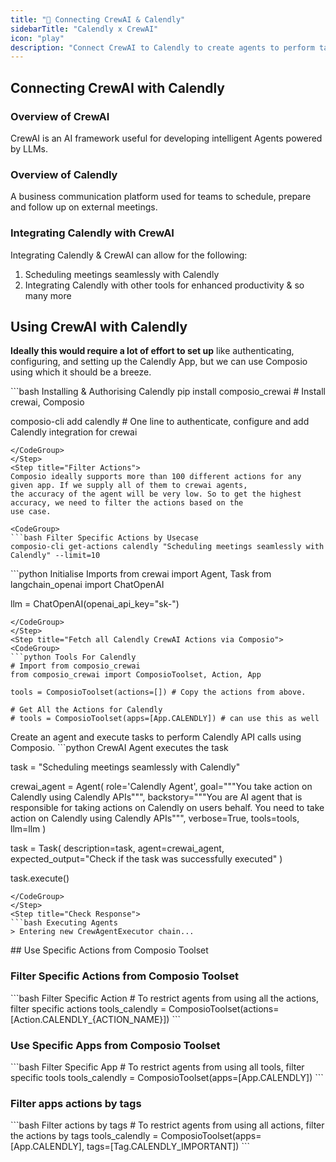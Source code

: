 ```yaml
---
title: "🚀 Connecting CrewAI & Calendly"
sidebarTitle: "Calendly x CrewAI"
icon: "play"
description: "Connect CrewAI to Calendly to create agents to perform tasks using natural language"
---
```


## Connecting CrewAI with Calendly

### Overview of CrewAI

CrewAI is an AI framework useful for developing intelligent Agents powered by LLMs.

### Overview of Calendly

A business communication platform used for teams to schedule, prepare and follow up on external meetings.

### Integrating Calendly with CrewAI

Integrating Calendly & CrewAI can allow for the following:

1. Scheduling meetings seamlessly with Calendly
2. Integrating Calendly with other tools for enhanced productivity
& so many more

## Using CrewAI with Calendly

<Steps>
<Step title="Setting Up the Environment">

**Ideally this would require a lot of effort to set up** like authenticating, configuring, and setting up the Calendly App, but we can use Composio using which it should be a breeze.

<CodeGroup>
```bash Installing & Authorising Calendly
pip install composio_crewai # Install crewai, Composio 

composio-cli add calendly # One line to authenticate, configure and add Calendly integration for crewai
```
</CodeGroup>
</Step>
<Step title="Filter Actions">
Composio ideally supports more than 100 different actions for any given app. If we supply all of them to crewai agents, 
the accuracy of the agent will be very low. So to get the highest accuracy, we need to filter the actions based on the 
use case.

<CodeGroup>
```bash Filter Specific Actions by Usecase
composio-cli get-actions calendly "Scheduling meetings seamlessly with Calendly" --limit=10
```
</CodeGroup>

</Step>
<Step title="Import Base Packages">

<CodeGroup>
```python Initialise Imports
from crewai import Agent, Task
from langchain_openai import ChatOpenAI

llm = ChatOpenAI(openai_api_key="sk-<OPENAI KEY>")
```
</CodeGroup>
</Step>
<Step title="Fetch all Calendly CrewAI Actions via Composio">
<CodeGroup>
```python Tools For Calendly
# Import from composio_crewai
from composio_crewai import ComposioToolset, Action, App

tools = ComposioToolset(actions=[]) # Copy the actions from above. 

# Get All the Actions for Calendly
# tools = ComposioToolset(apps=[App.CALENDLY]) # can use this as well
```
</CodeGroup>
</Step>
<Step title="Execute the Agent">
Create an agent and execute tasks to perform Calendly API calls using Composio. 
<CodeGroup>
```python CrewAI Agent executes the task

task = "Scheduling meetings seamlessly with Calendly"

crewai_agent = Agent(
    role='Calendly Agent',
    goal="""You take action on Calendly using Calendly APIs""",
    backstory="""You are AI agent that is responsible for taking actions on Calendly on users behalf. You need to take action on Calendly using Calendly APIs""",
    verbose=True,
    tools=tools,
    llm=llm
)

task = Task(
    description=task,
    agent=crewai_agent,
    expected_output="Check if the task was successfully executed"
)

task.execute()
```
</CodeGroup>
</Step>
<Step title="Check Response">
```bash Executing Agents
> Entering new CrewAgentExecutor chain...
```
</Step>
</Steps>
## Use Specific Actions from Composio Toolset

### Filter Specific Actions from Composio Toolset

<CodeGroup>
```bash Filter Specific Action
# To restrict agents from using all the actions, filter specific actions
tools_calendly = ComposioToolset(actions=[Action.CALENDLY_{ACTION_NAME}])
```
</CodeGroup>

### Use Specific Apps from Composio Toolset
<CodeGroup>
```bash Filter Specific App
# To restrict agents from using all tools, filter specific tools
tools_calendly = ComposioToolset(apps=[App.CALENDLY])
```
</CodeGroup>

### Filter apps actions by tags 
<CodeGroup>
```bash Filter actions by tags
# To restrict agents from using all actions, filter the actions by tags
tools_calendly = ComposioToolset(apps=[App.CALENDLY], tags=[Tag.CALENDLY_IMPORTANT])
```
</CodeGroup>